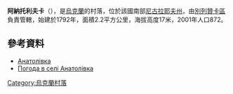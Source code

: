 {{coord|46|48|42|N|31|12|49|E|scale:100000|display=title}}

'''阿納托利夫卡'''（{{lang-uk|Анатолівка}}），是[[烏克蘭|烏克蘭]]的村落，位於該國南部[[尼古拉耶夫州|尼古拉耶夫州]]，由[[別列贊卡區|別列贊卡區]]負責管轄，始建於1792年，面積2.2平方公里，海拔高度17米，2001年人口872。

==參考資料==
* [https://web.archive.org/web/20131202223603/http://w1.c1.rada.gov.ua/pls/z7502/A005?rdat1=25.11.2013&rf7571=21825 Анатолівка]
* [http://weather.in.ua/ua/nikolaevskaja/120 Погода в селі Анатолівка]

{{Ukraine-geo-stub}}
[[Category:烏克蘭村落|Category:烏克蘭村落]]